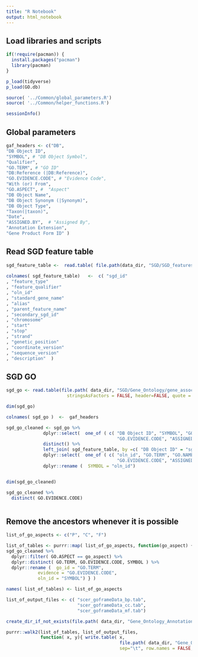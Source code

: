 ```yaml
---
title: "R Notebook"
output: html_notebook
---
```



## Load libraries and scripts
```r

if(!require(pacman)) {
  install.packages("pacman")
  library(pacman)
}

p_load(tidyverse)
p_load(GO.db)

source( '../Common/global_parameters.R')
source( '../Common/helper_functions.R')

sessionInfo()

```

## Global parameters
```r

gaf_headers <- c("DB",
"DB Object ID",
"SYMBOL", # "DB Object Symbol",
"Qualifier",
"GO.TERM", # "GO ID"
"DB:Reference (|DB:Reference)",
"GO.EVIDENCE.CODE", # "Evidence Code",
"With (or) From",
"GO.ASPECT", #  "Aspect"
"DB Object Name",
"DB Object Synonym (|Synonym)",
"DB Object Type",
"Taxon(|taxon)",
"Date",
"ASSIGNED.BY",  # "Assigned By",
"Annotation Extension",
"Gene Product Form ID" ) 

```


## Read SGD feature table
```r
sgd_feature_table <-  read.table( file.path(data_dir, "SGD/SGD_features.tab"), sep="\t", stringsAsFactors = FALSE, quote = "", header=FALSE  )
                                  
colnames( sgd_feature_table)   <-  c( "sgd_id" 
, "feature_type" 
, "feature_qualifier" 
, "oln_id"
, "standard_gene_name" 
, "alias" 
, "parent_feature_name" 
, "secondary_sgd_id" 
, "chromosome" 
, "start" 
, "stop" 
, "strand" 
, "genetic_position" 
, "coordinate_version" 
, "sequence_version" 
, "description"  ) 
```


## SGD GO
```r
sgd_go <- read.table(file.path( data_dir, "SGD/Gene_Ontology/gene_association.sgd"  ), sep="\t",
                       stringsAsFactors = FALSE, header=FALSE, quote = "", strip.white=TRUE, comment.char = "!" )

dim(sgd_go)

colnames( sgd_go )  <-  gaf_headers

sgd_go_cleaned <- sgd_go %>% 
              dplyr::select(  one_of ( c( "DB Object ID", "SYMBOL", "GO.TERM", "GO.NAME", 
                                          "GO.EVIDENCE.CODE", "ASSIGNED.BY", "GO.ASPECT" )) ) %>%
              distinct() %>%
              left_join( sgd_feature_table, by =c( "DB Object ID" = "sgd_id")) %>%
              dplyr::select(  one_of ( c( "oln_id", "GO.TERM", "GO.NAME", 
                                          "GO.EVIDENCE.CODE", "ASSIGNED.BY", "GO.ASPECT" )) )  %>%
              dplyr::rename (  SYMBOL = "oln_id")


dim(sgd_go_cleaned)

sgd_go_cleaned %>%
  distinct( GO.EVIDENCE.CODE)

```

```r

```



## Remove the ancestors whenever it is possible 
```r

list_of_go_aspects <- c("P", "C", "F")

list_of_tables <- purrr::map( list_of_go_aspects, function(go_aspect) {
sgd_go_cleaned %>% 
  dplyr::filter( GO.ASPECT == go_aspect) %>%
  dplyr::distinct( GO.TERM, GO.EVIDENCE.CODE, SYMBOL ) %>%
  dplyr::rename (  go_id = "GO.TERM",
            evidence = "GO.EVIDENCE.CODE",
            oln_id = "SYMBOL") } )

names( list_of_tables) <- list_of_go_aspects

list_of_output_files <- c( "scer_goframeData_bp.tab",
                           "scer_goframeData_cc.tab",
                           "scer_goframeData_mf.tab")

create_dir_if_not_exists(file.path( data_dir, "Gene_Ontology_Annotation", "Ancestor_Cleaned"))

purrr::walk2(list_of_tables, list_of_output_files, 
             function( x, y){ write.table( x, 
                                           file.path( data_dir, "Gene_Ontology_Annotation", "Ancestor_Cleaned", y ),
                                           sep="\t", row.names = FALSE, col.names = TRUE, quote=FALSE) } )


```




